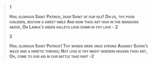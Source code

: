 > ***1***
>
> **<span class="smallcaps">Hail glorious Saint Patrick, dear Saint of
> our isle! On us, thy poor children, bestow a sweet smile And now thou
> art high in the mansions above, On Lanka’s green valleys look down in
> thy love - 2</span>**
>
> **<span class="smallcaps">2</span>**
>
> **<span class="smallcaps">Hail glorious Saint Patrick! Thy words were
> once strong Against Satan’s wiles and a heretic throng; Not less is
> thy might wherein heaven thou art, Oh, come to our aid in our battle
> take part -2</span>**
